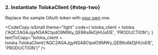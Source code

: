 
### 2. Instantiate TolokaClient {#step-two}

Replace the sample OAuth token with [your own](/docs-new/toloka-kit/registration) one.

<CodeCopy
  isSmall
  theme="light"
  code={
    <HighlightChildren language="python">
      toloka_client = toloka.<Term term="TolokaClient"><TolokaClient/></Term>('AQC2AGAJgyNSA8CtpdO9MWy_QEB6s6kDjHUoElE', 'PRODUCTION');
    </HighlightChildren>
  }
  textToCopy="toloka_client = toloka.TolokaClient('AQC2AGAJgyNSA8CtpdO9MWy_QEB6s6kDjHUoElE', 'PRODUCTION')"
/>
